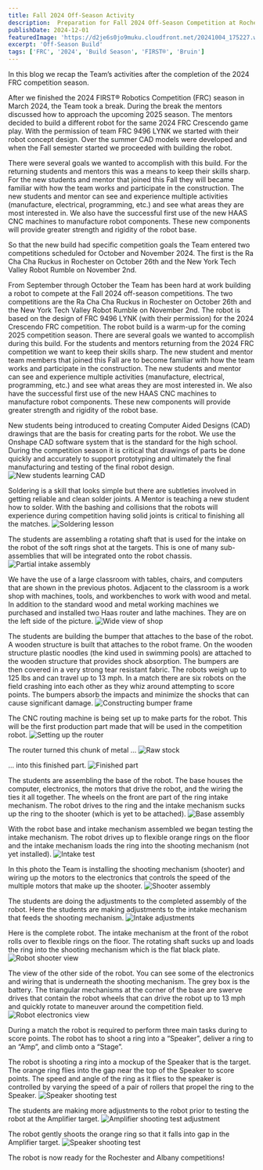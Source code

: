 ```yaml
---
title: Fall 2024 Off-Season Activity
description:  Preparation for Fall 2024 Off-Season Competition at Rochester and Albany  
publishDate: 2024-12-01
featuredImage: 'https://d2je6s0jo9muku.cloudfront.net/20241004_175227.webp'
excerpt: 'Off-Season Build'
tags: ['FRC', '2024', 'Build Season', 'FIRST®', 'Bruin']
---
```


In this blog we recap the Team’s activities after the completion of the 2024 FRC competition season.

After we finished the 2024 FIRST® Robotics Competition (FRC) season in March 2024, the Team took a break.  During the break the mentors discussed how to approach the upcoming 2025 season.  The mentors decided to build a different robot for the same 2024 FRC Crescendo game play.  With the permission of team FRC 9496 LYNK we started with their robot concept design.  Over the summer CAD models were developed and when the Fall semester started we proceeded with building the robot. 

There were several goals we wanted to accomplish with this build. For the returning students and mentors this was a means to keep their skills sharp.  For the new students and mentor that joined this Fall they will became familiar with how the team works and participate in the construction.  The new students and mentor can see and experience multiple activities (manufacture, electrical, programming, etc.) and see what areas they are most interested in.  We also have the successful first use of the new HAAS CNC machines to manufacture robot components.  These new components will provide greater strength and rigidity of the robot base. 

So that the new build had specific competition goals the Team entered two competitions scheduled for October and November 2024.  The first is the Ra Cha Cha Ruckus in Rochester on October 26th and the New York Tech Valley Robot Rumble on November 2nd.

From September through October the Team has been hard at work building a robot to compete at the Fall 2024 off-season competitions. The two competitions are the Ra Cha Cha Ruckus in Rochester on October 26th and the New York Tech Valley Robot Rumble on November 2nd. The robot is based on the design of FRC 9496 LYNK (with their permission) for the 2024 Crescendo FRC competition. The robot build is a warm-up for the coming 2025 competition season. There are several goals we wanted to accomplish during this build. For the students and mentors returning from the 2024 FRC competition we want to keep their skills sharp. The new student and mentor team members that joined this Fall are to become familiar with how the team works and participate in the construction. The new students and mentor can see and experience multiple activities (manufacture, electrical, programming, etc.) and see what areas they are most interested in. We also have the successful first use of the new HAAS CNC machines to manufacture robot components. These new components will provide greater strength and rigidity of the robot base. 

New students being introduced to creating Computer Aided Designs (CAD) drawings that are the basis for creating parts for the robot.  We use the Onshape CAD software system that is the standard for the high school.  During the competition season it is critical that drawings of parts be done quickly and accurately to support prototyping and ultimately the final manufacturing and testing of the final robot design.
![New students learning CAD](https://d2je6s0jo9muku.cloudfront.net/CADing.webp)


Soldering is a skill that looks simple but there are subtleties involved in getting reliable and clean solder joints.  A Mentor is teaching a new student how to solder.  With the bashing and collisions that the robots will experience during competition having solid joints is critical to finishing all the matches.
![Soldering lesson](https://d2je6s0jo9muku.cloudfront.net/20240927_183829.webp)

The students are assembling a rotating shaft that is used for the intake on the robot of the soft rings shot at the targets.  This is one of many sub-assemblies that will be integrated onto the robot chassis.
![Partial intake assembly](https://d2je6s0jo9muku.cloudfront.net/20240927_183750.webp)

We have the use of a large classroom with tables, chairs, and computers that are shown in the previous photos.  Adjacent to the classroom is a work shop with machines, tools, and workbenches to work with wood and metal.  In addition to the standard wood and metal working machines we purchased and installed two Haas router and lathe machines.  They are on the left side of the picture.
![Wide view of shop](https://d2je6s0jo9muku.cloudfront.net/20241004_175227.webp)

The students are building the bumper that attaches to the base of the robot.  A wooden structure is built that attaches to the robot frame.  On the wooden structure plastic noodles (the kind used in swimming pools) are attached to the wooden structure that provides shock absorption.  The bumpers are then covered in a very strong tear resistant fabric.  The robots weigh up to 125 lbs and can travel up to 13 mph.  In a match there are six robots on the field crashing into each other as they whiz around attempting to score points.  The bumpers absorb the impacts and minimize the shocks that can cause significant damage.
![Constructing bumper frame](https://d2je6s0jo9muku.cloudfront.net/20241007_175040.webp)

The CNC routing machine is being set up to make parts for the robot.  This will be the first production part made that will be used in the competition robot.
![Setting up the router](https://d2je6s0jo9muku.cloudfront.net/20240930_193712.webp)

The router turned this chunk of metal …
![Raw stock](https://d2je6s0jo9muku.cloudfront.net/20240930_193640.webp)

… into this finished part.
![Finished part](https://d2je6s0jo9muku.cloudfront.net/20240930_193547.webp)

The students are assembling the base of the robot.  The base houses the computer, electronics, the motors that drive the robot, and the wiring the ties it all together.  The wheels on the front are part of the ring intake mechanism.  The robot drives to the ring and the intake mechanism sucks up the ring to the shooter (which is yet to be attached).
![Base assembly](https://d2je6s0jo9muku.cloudfront.net/20241004_174955.webp)

With the robot base and intake mechanism assembled we began testing  the intake mechanism.  The robot drives up to flexible orange rings on the floor and the intake mechanism loads the ring into the shooting mechanism (not yet installed).
![Intake test](https://d2je6s0jo9muku.cloudfront.net/20240927_194018.webp)

In this photo the Team is installing the shooting mechanism (shooter) and wiring up the motors to the electronics that controls the speed of the multiple motors that make up the shooter.
![Shooter assembly](https://d2je6s0jo9muku.cloudfront.net/20241004_180328.webp)

The students are doing the adjustments to the completed assembly of the robot.  Here the students are making adjustments to the intake mechanism that feeds the shooting mechanism.
![Intake adjustments](https://d2je6s0jo9muku.cloudfront.net/20241009_174915.webp)

Here is the complete robot.  The intake mechanism at the front of the robot rolls over to flexible rings on the floor.  The rotating shaft sucks up and loads the ring into the shooting mechanism which is the flat black plate.
![Robot shooter view](https://d2je6s0jo9muku.cloudfront.net/20241120_192423.webp)

The view of the other side of the robot.  You can see some of the electronics and wiring that is underneath the shooting mechanism.  The grey box is the battery.  The triangular mechanisms at the corner of the base are swerve drives that contain the robot wheels that can drive the robot up to 13 mph and quickly rotate to maneuver around the competition field.
![Robot electronics view](https://d2je6s0jo9muku.cloudfront.net/20241120_192452v2.webp)

During a match the robot is required to perform three main tasks during to score points.  The robot has to shoot a ring into a “Speaker”, deliver a ring to an “Amp”, and climb onto a “Stage”.  

The robot is shooting a ring into a mockup of the Speaker that is the target.  The orange ring flies into the gap near the top of the Speaker to score points.  The speed and angle of the ring as it flies to the speaker is controlled by varying the speed of a pair of rollers that propel the ring to the Speaker.
![Speaker shooting test](https://d2je6s0jo9muku.cloudfront.net/Test2024Speaker.webp)

The students are making more adjustments to the robot prior to testing the robot at the Amplifier target.
![Amplifier shooting test adjustment](https://d2je6s0jo9muku.cloudfront.net/20241018_183741.webp)

The robot gently shoots the orange ring so that it falls into gap in the Amplifier target.
![Speaker shooting test](https://d2je6s0jo9muku.cloudfront.net/Test2024Amplifier.webp)

The robot is now ready for the Rochester and Albany competitions!